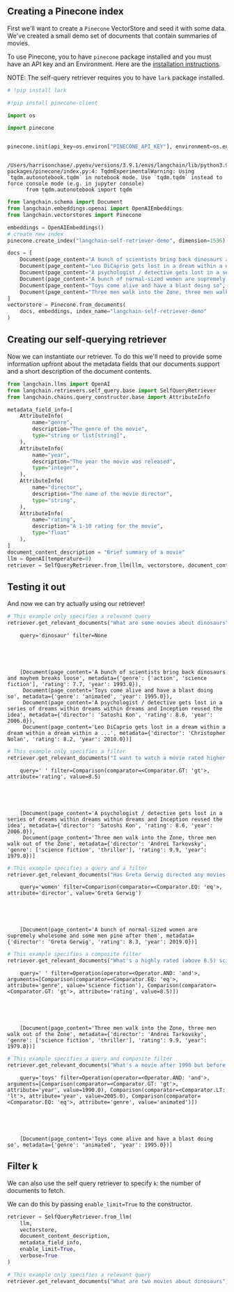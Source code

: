 ## Creating a Pinecone index
First we'll want to create a `Pinecone` VectorStore and seed it with some data. We've created a small demo set of documents that contain summaries of movies.

To use Pinecone, you to have `pinecone` package installed and you must have an API key and an Environment. Here are the [installation instructions](https://docs.pinecone.io/docs/quickstart).

NOTE: The self-query retriever requires you to have `lark` package installed.


```python
# !pip install lark
```


```python
#!pip install pinecone-client
```


```python
import os

import pinecone


pinecone.init(api_key=os.environ["PINECONE_API_KEY"], environment=os.environ["PINECONE_ENV"])
```

<CodeOutputBlock lang="python">

```
    /Users/harrisonchase/.pyenv/versions/3.9.1/envs/langchain/lib/python3.9/site-packages/pinecone/index.py:4: TqdmExperimentalWarning: Using `tqdm.autonotebook.tqdm` in notebook mode. Use `tqdm.tqdm` instead to force console mode (e.g. in jupyter console)
      from tqdm.autonotebook import tqdm
```

</CodeOutputBlock>


```python
from langchain.schema import Document
from langchain.embeddings.openai import OpenAIEmbeddings
from langchain.vectorstores import Pinecone

embeddings = OpenAIEmbeddings()
# create new index
pinecone.create_index("langchain-self-retriever-demo", dimension=1536)
```


```python
docs = [
    Document(page_content="A bunch of scientists bring back dinosaurs and mayhem breaks loose", metadata={"year": 1993, "rating": 7.7, "genre": ["action", "science fiction"]}),
    Document(page_content="Leo DiCaprio gets lost in a dream within a dream within a dream within a ...", metadata={"year": 2010, "director": "Christopher Nolan", "rating": 8.2}),
    Document(page_content="A psychologist / detective gets lost in a series of dreams within dreams within dreams and Inception reused the idea", metadata={"year": 2006, "director": "Satoshi Kon", "rating": 8.6}),
    Document(page_content="A bunch of normal-sized women are supremely wholesome and some men pine after them", metadata={"year": 2019, "director": "Greta Gerwig", "rating": 8.3}),
    Document(page_content="Toys come alive and have a blast doing so", metadata={"year": 1995, "genre": "animated"}),
    Document(page_content="Three men walk into the Zone, three men walk out of the Zone", metadata={"year": 1979, "rating": 9.9, "director": "Andrei Tarkovsky", "genre": ["science fiction", "thriller"], "rating": 9.9})
]
vectorstore = Pinecone.from_documents(
    docs, embeddings, index_name="langchain-self-retriever-demo"
)
```

## Creating our self-querying retriever
Now we can instantiate our retriever. To do this we'll need to provide some information upfront about the metadata fields that our documents support and a short description of the document contents.


```python
from langchain.llms import OpenAI
from langchain.retrievers.self_query.base import SelfQueryRetriever
from langchain.chains.query_constructor.base import AttributeInfo

metadata_field_info=[
    AttributeInfo(
        name="genre",
        description="The genre of the movie", 
        type="string or list[string]", 
    ),
    AttributeInfo(
        name="year",
        description="The year the movie was released", 
        type="integer", 
    ),
    AttributeInfo(
        name="director",
        description="The name of the movie director", 
        type="string", 
    ),
    AttributeInfo(
        name="rating",
        description="A 1-10 rating for the movie",
        type="float"
    ),
]
document_content_description = "Brief summary of a movie"
llm = OpenAI(temperature=0)
retriever = SelfQueryRetriever.from_llm(llm, vectorstore, document_content_description, metadata_field_info, verbose=True)
```

## Testing it out
And now we can try actually using our retriever!


```python
# This example only specifies a relevant query
retriever.get_relevant_documents("What are some movies about dinosaurs")
```

<CodeOutputBlock lang="python">

```
    query='dinosaur' filter=None





    [Document(page_content='A bunch of scientists bring back dinosaurs and mayhem breaks loose', metadata={'genre': ['action', 'science fiction'], 'rating': 7.7, 'year': 1993.0}),
     Document(page_content='Toys come alive and have a blast doing so', metadata={'genre': 'animated', 'year': 1995.0}),
     Document(page_content='A psychologist / detective gets lost in a series of dreams within dreams within dreams and Inception reused the idea', metadata={'director': 'Satoshi Kon', 'rating': 8.6, 'year': 2006.0}),
     Document(page_content='Leo DiCaprio gets lost in a dream within a dream within a dream within a ...', metadata={'director': 'Christopher Nolan', 'rating': 8.2, 'year': 2010.0})]
```

</CodeOutputBlock>


```python
# This example only specifies a filter
retriever.get_relevant_documents("I want to watch a movie rated higher than 8.5")
```

<CodeOutputBlock lang="python">

```
    query=' ' filter=Comparison(comparator=<Comparator.GT: 'gt'>, attribute='rating', value=8.5)





    [Document(page_content='A psychologist / detective gets lost in a series of dreams within dreams within dreams and Inception reused the idea', metadata={'director': 'Satoshi Kon', 'rating': 8.6, 'year': 2006.0}),
     Document(page_content='Three men walk into the Zone, three men walk out of the Zone', metadata={'director': 'Andrei Tarkovsky', 'genre': ['science fiction', 'thriller'], 'rating': 9.9, 'year': 1979.0})]
```

</CodeOutputBlock>


```python
# This example specifies a query and a filter
retriever.get_relevant_documents("Has Greta Gerwig directed any movies about women")
```

<CodeOutputBlock lang="python">

```
    query='women' filter=Comparison(comparator=<Comparator.EQ: 'eq'>, attribute='director', value='Greta Gerwig')





    [Document(page_content='A bunch of normal-sized women are supremely wholesome and some men pine after them', metadata={'director': 'Greta Gerwig', 'rating': 8.3, 'year': 2019.0})]
```

</CodeOutputBlock>


```python
# This example specifies a composite filter
retriever.get_relevant_documents("What's a highly rated (above 8.5) science fiction film?")
```

<CodeOutputBlock lang="python">

```
    query=' ' filter=Operation(operator=<Operator.AND: 'and'>, arguments=[Comparison(comparator=<Comparator.EQ: 'eq'>, attribute='genre', value='science fiction'), Comparison(comparator=<Comparator.GT: 'gt'>, attribute='rating', value=8.5)])





    [Document(page_content='Three men walk into the Zone, three men walk out of the Zone', metadata={'director': 'Andrei Tarkovsky', 'genre': ['science fiction', 'thriller'], 'rating': 9.9, 'year': 1979.0})]
```

</CodeOutputBlock>


```python
# This example specifies a query and composite filter
retriever.get_relevant_documents("What's a movie after 1990 but before 2005 that's all about toys, and preferably is animated")
```

<CodeOutputBlock lang="python">

```
    query='toys' filter=Operation(operator=<Operator.AND: 'and'>, arguments=[Comparison(comparator=<Comparator.GT: 'gt'>, attribute='year', value=1990.0), Comparison(comparator=<Comparator.LT: 'lt'>, attribute='year', value=2005.0), Comparison(comparator=<Comparator.EQ: 'eq'>, attribute='genre', value='animated')])





    [Document(page_content='Toys come alive and have a blast doing so', metadata={'genre': 'animated', 'year': 1995.0})]
```

</CodeOutputBlock>

## Filter k

We can also use the self query retriever to specify `k`: the number of documents to fetch.

We can do this by passing `enable_limit=True` to the constructor.


```python
retriever = SelfQueryRetriever.from_llm(
    llm, 
    vectorstore, 
    document_content_description, 
    metadata_field_info, 
    enable_limit=True,
    verbose=True
)
```


```python
# This example only specifies a relevant query
retriever.get_relevant_documents("What are two movies about dinosaurs")
```
